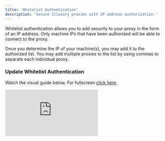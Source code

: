 ```yaml
---
title: 'Whitelist Authentication'
description: 'Secure Illusory proxies with IP address authorization.'
---
```


Whitelist authentication allows you to add security to your proxy in the form of an IP address. Only machine IPs that have been authorized will be able to connect to the proxy.

<Info>
    Once you determine the IP of your machine(s), you may add it to the authorized list. You may add multiple proxies to the list by using commas to separate each individual proxy.
</Info>

### Update Whitelist Authentication

Watch the visual guide below. For fullscreen [click here](https://app.arcade.software/share/1TfjcT9XIrtLGyIJ8khr).

<div style={{
  position: 'relative',
  paddingBottom: 'calc(62.5% + 41px)',
  height: '0'
  }}>
<iframe
  src="https://demo.arcade.software/1TfjcT9XIrtLGyIJ8khr?embed"
  title="Whitelist Authentication"
  frameborder="0"
  loading="lazy"
  allowfullscreen
  webkitallowfullscreen
  mozallowfullscreen
  style={{
    background: '#000000',
    width: '100%',
    height: '100%',
    position: 'absolute',
    top: '0',
    left: '0',
    colorScheme: 'none'
  }}></iframe>
</div>

